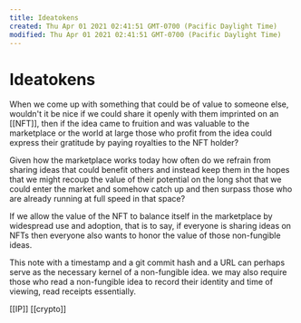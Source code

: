 ```yaml
---
title: Ideatokens
created: Thu Apr 01 2021 02:41:51 GMT-0700 (Pacific Daylight Time)
modified: Thu Apr 01 2021 02:41:51 GMT-0700 (Pacific Daylight Time)
---
```

# Ideatokens

When we come up with something that could be of value to someone else, wouldn't it be nice if we could share it openly with them imprinted on an [[NFT]], then if the idea came to fruition and was valuable to the marketplace or the world at large those who profit from the idea could express their gratitude by paying royalties to the NFT holder?

Given how the marketplace works today how often do we refrain from sharing ideas that could benefit others and instead keep them in the hopes that we might recoup the value of their potential on the long shot that we could enter the market and somehow catch up and then surpass those who are already running at full speed in that space?

If we allow the value of the NFT to balance itself in the marketplace by widespread use and adoption, that is to say, if everyone is sharing ideas on NFTs then everyone also wants to honor the value of those non-fungible ideas.

This note with a timestamp and a git commit hash and a URL can perhaps serve as the necessary kernel of a non-fungible idea. we may also require those who read a non-fungible idea to record their identity and time of viewing, read receipts essentially.

[[IP]] [[crypto]]


